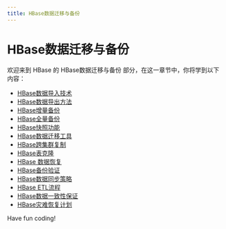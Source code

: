```yaml
---
title: HBase数据迁移与备份
---
```


# HBase数据迁移与备份

欢迎来到 HBase 的 HBase数据迁移与备份 部分，在这一章节中，你将学到以下内容：

- [HBase数据导入技术](./0-hbase-data-import-technology.mdx)
- [HBase数据导出方法](./1-hbase-data-export-method.mdx)
- [HBase增量备份](./2-hbase-incremental-backup.mdx)
- [HBase全量备份](./3-hbase-full-backup.mdx)
- [HBase快照功能](./4-hbase-snapshot-function.mdx)
- [HBase数据迁移工具](./5-hbase-data-migration-tool.mdx)
- [HBase跨集群复制](./6-hbase-cross-cluster-replication.mdx)
- [HBase表克隆](./7-hbase-table-clone.mdx)
- [HBase 数据恢复](./8-hbase-data-recovery.mdx)
- [HBase备份验证](./9-hbase-backup-verification.mdx)
- [HBase数据同步策略](./10-hbase-data-synchronization-strategy.mdx)
- [HBase ETL流程](./11-hbase-etl-process.mdx)
- [HBase数据一致性保证](./12-hbase-data-consistency-guarantee.mdx)
- [HBase灾难恢复计划](./13-hbase-disaster-recovery-plan.mdx)

Have fun coding!